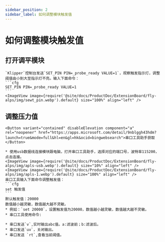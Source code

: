 ```yaml
---
sidebar_position: 2
sidebar_label: 如何调整模块触发值
---
```



# 如何调整模块触发值

## 打开调平模块
    `Klipper`控制台发送`SET_PIN PIN=_probe_ready VALUE=1`，观察触发指示灯，调整阈值由小到大至指示灯不亮。输入下面命令：
    ```cfg
    SET_PIN PIN=_probe_ready VALUE=1
    ```
    <ImageView image={require('@site/docs/ProductDoc/ExtensionBoard/fly-alps/img/sewt_pin.webp').default} size="100%" align="left" />


## 调整压力值
    <Button variant="contained" disableElevation component="a" rel="noopener" href="https://apps.microsoft.com/detail/9nblggh43hdm?launch=true&mode=full&hl=en&gl=hk&ocid=bingwebsearch">串口工具助手获取</Button>

    * 使用usb数据线连接模块跟电脑，打开串口工具助手，选择对应的端口号，波特率115200，点击连接。
    <ImageView image={require('@site/docs/ProductDoc/ExtensionBoard/fly-alps/img/apls-usb.webp').default} size="10%" align="left" />
    <ImageView image={require('@site/docs/ProductDoc/ExtensionBoard/fly-alps/img/apls-1.webp').default} size="100%" align="left" />
    串口工具输入下面命令调整触发值：
    ```cfg
    set 触发值
    ```
    默认触发值：20000
    数值越小越灵敏，数值越大越不灵敏。
    * 例如：`set 20000`，设置触发值为20000，数值越小越灵敏，数值越大越不灵敏。
    * 串口工具使用命令:

    * 串口发送`v`,实时输出abc值。a:滤波前；b:滤波后。
    * 串口发送`uv`，关闭输出。
    * 串口发送 `rt`,查看当前阈值。